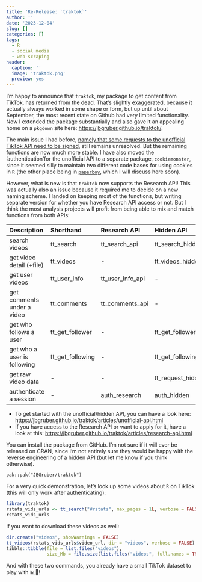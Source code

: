 ```yaml
---
title: 'Re-Release: `traktok`'
author: ''
date: '2023-12-04'
slug: []
categories: []
tags:
  - R
  - social media
  - web-scraping
header:
  caption: ''
  image: 'traktok.png'
  preview: yes
---
```


I'm happy to announce that `traktok`, my package to get content from TikTok, has returned from the dead.
That's slightly exaggerated, because it actually always worked in some shape or form, but up until about September, the most recent state on Github had very limited functionality.
Now I extended the package substantially and also gave it an appealing home on a `pkgdown` site here: <https://jbgruber.github.io/traktok/>.

The main issue I had before, [namely that some requests to the unofficial TikTok API need to be signed](https://github.com/JBGruber/traktok/issues/5), still remains unresolved.
But the remaining functions are now much more stable.
I have also moved the 'authentication'for the unofficial API to a separate package, `cookiemonster`, since it seemed silly to maintain two different code bases for using cookies in `R` (the other place being in [`paperboy`](https://github.com/JBGruber/paperboy/), which I will discuss here soon).

However, what is new is that `traktok` now supports the Research API!
This was actually also an issue because it required me to decide on a new naming scheme.
I landed on keeping most of the functions, but writing separate version for whether you have Research API access or not.
But I think the most analysis projects will profit from being able to mix and match functions from both APIs:

| Description                 | Shorthand        | Research API       | Hidden API              |
|:----------------------------|:-----------------|:-------------------|:------------------------|
| search videos               | tt_search        | tt_search_api      | tt_search_hidden        |
| get video detail (+file)    | tt_videos        | \-                 | tt_videos_hidden        |
| get user videos             | tt_user_info     | tt_user_info_api   | \-                      |
| get comments under a video  | tt_comments      | tt_comments_api    | \-                      |
| get who follows a user      | tt_get_follower  | \-                 | tt_get_follower_hidden  |
| get who a user is following | tt_get_following | \-                 | tt_get_following_hidden |
| get raw video data          | \-               | \-                 | tt_request_hidden       |
| authenticate a session      | \-               | auth_research      | auth_hidden             |

- To get started with the unofficial/hidden API, you can have a look here: <https://jbgruber.github.io/traktok/articles/unofficial-api.html>
- If you have access to the Research API or want to apply for it, have a look at this: <https://jbgruber.github.io/traktok/articles/research-api.html>

You can install the package from GitHub.
I'm not sure if it will ever be released on CRAN, since I'm not entirely sure they would be happy with the reverse engineering of a hidden API (but let me know if you think otherwise).

```
pak::pak("JBGruber/traktok")
```

For a very quick demonstration, let's look up some videos about `R` on TikTok (this will only work after authenticating):

```r
library(traktok)
rstats_vids_urls <- tt_search("#rstats", max_pages = 1L, verbose = FALSE)
rstats_vids_urls
```

If you want to download these videos as well:

```r
dir.create("videos", showWarnings = FALSE)
tt_videos(rstats_vids_urls$video_url, dir = "videos", verbose = FALSE)
tibble::tibble(file = list.files("videos"),
               size_Mb = file.size(list.files("videos", full.names = TRUE)) / 1000000)
```

And with these two commands, you already have a small TikTok dataset to play with 📊🚀!
